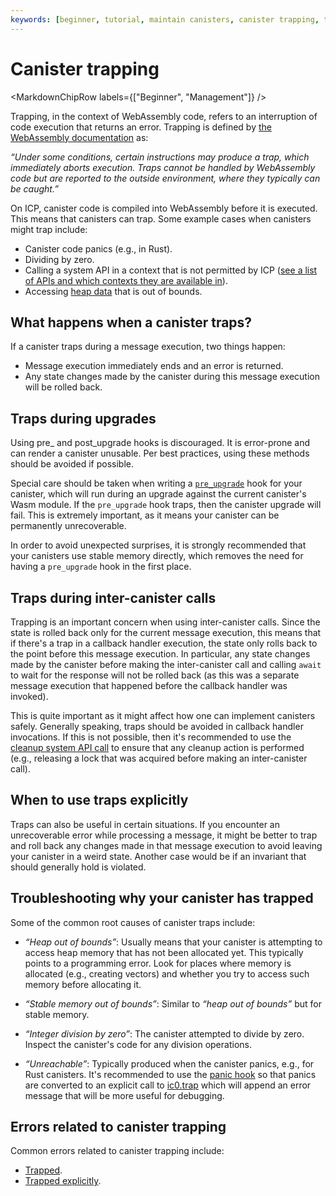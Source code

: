 ```yaml
---
keywords: [beginner, tutorial, maintain canisters, canister trapping, traps, traps during upgrades, handling traps]
---
```



# Canister trapping

<MarkdownChipRow labels={["Beginner", "Management"]} />

Trapping, in the context of WebAssembly code, refers to an interruption of code execution that returns an error. Trapping is defined by [the WebAssembly documentation](https://webassembly.github.io/spec/core/intro/overview.html) as:

*“Under some conditions, certain instructions may produce a trap, which immediately aborts execution. Traps cannot be handled by WebAssembly code but are reported to the outside environment, where they typically can be caught.”*

On ICP, canister code is compiled into WebAssembly before it is executed. This means that canisters can trap. Some example cases when canisters might trap include:

- Canister code panics (e.g., in Rust).
- Dividing by zero.
- Calling a system API in a context that is not permitted by ICP ([see a list of APIs and which contexts they are available in](/docs/current/specifications/ic-interface-spec#system-api-imports)).
- Accessing [heap data](/docs/current/building-apps/managing-dapps/storage) that is out of bounds.

## What happens when a canister traps?

If a canister traps during a message execution, two things happen:

- Message execution immediately ends and an error is returned.
- Any state changes made by the canister during this message execution will be rolled back.

## Traps during upgrades

Using pre_ and post_upgrade hooks is discouraged. It is error-prone and can render a canister unusable. Per best practices, using these methods should be avoided if possible.

Special care should be taken when writing a [`pre_upgrade`](/docs/current/specifications/ic-interface-spec#system-api-upgrades) hook for your canister, which will run during an upgrade against the current canister's Wasm module. If the `pre_upgrade` hook traps, then the canister upgrade will fail. This is extremely important, as it means your canister can be permanently unrecoverable.

In order to avoid unexpected surprises, it is strongly recommended that your canisters use stable memory directly, which removes the need for having a `pre_upgrade` hook in the first place.

## Traps during inter-canister calls

Trapping is an important concern when using inter-canister calls. Since the state is rolled back only for the current message execution, this means that if there's a trap in a callback handler execution, the state only rolls back to the point before this message execution. In particular, any state changes made by the canister before making the inter-canister call and calling `await` to wait for the response will not be rolled back (as this was a separate message execution that happened before the callback handler was invoked).

This is quite important as it might affect how one can implement canisters safely. Generally speaking, traps should be avoided in callback handler invocations. If this is not possible, then it's recommended to use the [cleanup system API call](/docs/current/specifications/ic-interface-spec#system-api-call) to ensure that any cleanup action is performed (e.g., releasing a lock that was acquired before making an inter-canister call).

## When to use traps explicitly

Traps can also be useful in certain situations. If you encounter an unrecoverable error while processing a message, it might be better to trap and roll back any changes made in that message execution to avoid leaving your canister in a weird state. Another case would be if an invariant that should generally hold is violated.

## Troubleshooting why your canister has trapped

Some of the common root causes of canister traps include:

- *“Heap out of bounds”*: Usually means that your canister is attempting to access heap memory that has not been allocated yet. This typically points to a programming error. Look for places where memory is allocated (e.g., creating vectors) and whether you try to access such memory before allocating it.

- *“Stable memory out of bounds”*: Similar to *“heap out of bounds”* but for stable memory.

- *“Integer division by zero”*: The canister attempted to divide by zero. Inspect the canister's code for any division operations.

- *“Unreachable”*: Typically produced when the canister panics, e.g., for Rust canisters. It's recommended to use the [panic hook](https://github.com/dfinity/cdk-rs/blob/08cbe397fcbaf62dd1edbec218492f967e80dd00/src/ic-cdk/src/printer.rs#L5) so that panics are converted to an explicit call to [ic0.trap](/docs/current/specifications/ic-interface-spec#debugging-aids) which will append an error message that will be more useful for debugging.

## Errors related to canister trapping

Common errors related to canister trapping include:

- [Trapped](/docs/current/specifications/execution-errors#trapped).
- [Trapped explicitly](/docs/current/specifications/execution-errors#trapped-explicitly).